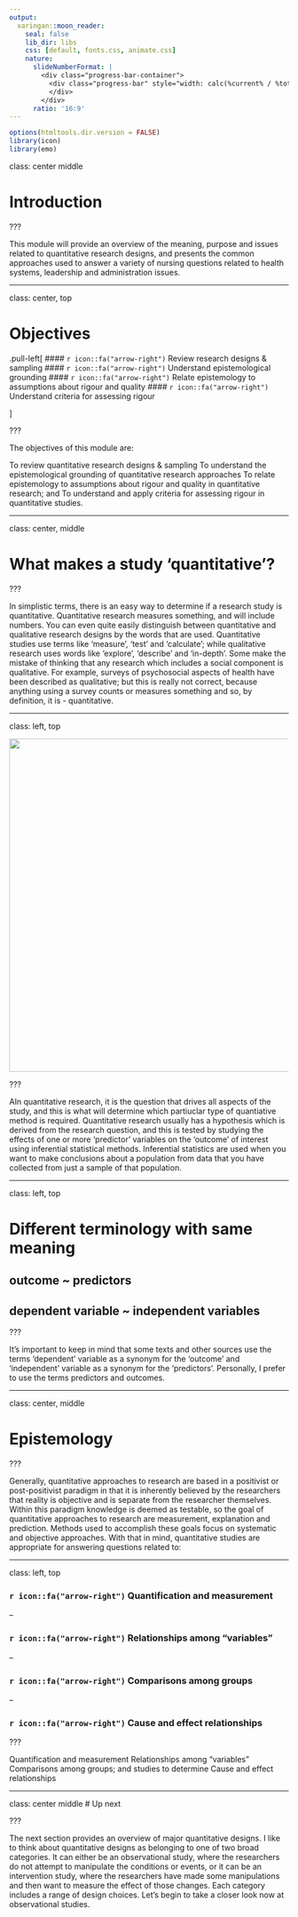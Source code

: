 ```yaml
---
output:
  xaringan::moon_reader:
    seal: false
    lib_dir: libs
    css: [default, fonts.css, animate.css]
    nature:
      slideNumberFormat: |
        <div class="progress-bar-container">
          <div class="progress-bar" style="width: calc(%current% / %total% * 100%);">
          </div>
        </div>
      ratio: '16:9'
---
```


```r
options(htmltools.dir.version = FALSE)
library(icon)
library(emo)
```

class: center middle

# Introduction


???
 

This module will provide an overview of the meaning, purpose and issues related to quantitative research designs, and presents the common approaches used to answer a variety of nursing questions related to health systems, leadership and administration issues.

---


class: center, top

# Objectives

<div align="left">
.pull-left[
#### `r icon::fa("arrow-right")` Review research designs & sampling 
#### `r icon::fa("arrow-right")` Understand epistemological grounding
#### `r icon::fa("arrow-right")` Relate epistemology to assumptions about rigour and quality
#### `r icon::fa("arrow-right")` Understand criteria for assessing rigour

]

</div>

???


The objectives of this module are:

To review quantitative research designs & sampling 
To understand the epistemological grounding of quantitative research approaches 
To relate epistemology to assumptions about rigour and quality in quantitative research; and
To understand and apply criteria for assessing rigour in quantitative studies.

---

class: center, middle

# What makes a study 'quantitative'?

???

In simplistic terms, there is an easy way to determine if a research study is quantitative. Quantitative research measures something, and will include numbers. You can even quite easily distinguish between quantitative and qualitative research designs by the words that are used. Quantitative studies use terms like ‘measure’, ‘test’ and ‘calculate’; while qualitative research uses words like ‘explore’, ‘describe’ and ‘in-depth’. Some make the mistake of thinking that any research which includes a social component is qualitative. For example, surveys of psychosocial aspects of health have been described as qualitative; but this is really not correct, because anything using a survey counts or measures something and so, by definition, it is - quantitative.


---

class: left, top

<img src="predictor.png" height="600px" width="auto">

???

AIn quantitative research, it is the question that drives all aspects of the study, and this is what will determine which partiuclar type of quantiative method is required. Quantitative research usually has a hypothesis which is derived from the research question, and this is tested by studying the effects of one or more ‘predictor’ variables on the ‘outcome’ of interest using inferential statistical methods. Inferential statistics are used when you want to make conclusions about a population from data that you have collected from just a sample of that population. 

---

class: left, top

# Different terminology with same meaning

## outcome ~ predictors

## dependent variable ~ independent variables

???

It's important to keep in mind that some texts and other sources use the terms 'dependent' variable as a synonym for the 'outcome' and 'independent' variable as a synonym for the 'predictors'. Personally, I prefer to use the terms predictors and outcomes. 

---

class: center, middle


# Epistemology

???

Generally, quantitative approaches to research are based in a positivist or post-positivist paradigm in that it is inherently believed by the researchers that reality is objective and is separate from the researcher themselves. Within this paradigm knowledge is deemed as testable, so the goal of quantitative approaches to research are measurement, explanation and prediction. Methods used to accomplish these goals focus on systematic and objective approaches. With that in mind, quantitative studies are appropriate for answering questions related to:


---

class: left, top

### `r icon::fa("arrow-right")` Quantification and measurement

--

### `r icon::fa("arrow-right")` Relationships among “variables”

--

### `r icon::fa("arrow-right")` Comparisons among groups

--

### `r icon::fa("arrow-right")` Cause and effect relationships


???

Quantification and measurement
Relationships among “variables”
Comparisons among groups; and
studies to determine Cause and effect relationships


---

class: center middle
# Up next

???

The next section provides an overview of major quantitative designs. I like to think about quantitative designs as belonging to one of two broad categories. It can either be an observational study, where the researchers do not attempt to manipulate the conditions or events, or it can be an intervention study, where the researchers have made some manipulations and then want to measure the effect of those changes. Each category includes a range of design choices. Let's begin to take a closer look now at observational studies.




